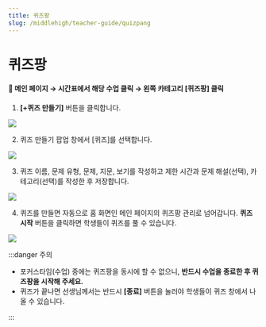 ```yaml
---
title: 퀴즈팡
slug: /middlehigh/teacher-guide/quizpang
---
```



# 퀴즈팡

#### 📍 메인 페이지 → 시간표에서 해당 수업 클릭 → 왼쪽 카테고리 [퀴즈팡] 클릭

1. **[+퀴즈 만들기]** 버튼을 클릭합니다.

<Image src="/img/kr/middlehigh/teacher/05-01.jpg" size="lg" />

2. 퀴즈 만들기 팝업 창에서 [퀴즈]를 선택합니다.

<Image src="/img/kr/middlehigh/teacher/05-02.jpg" size="lg" />

3. 퀴즈 이름, 문제 유형, 문제, 지문, 보기를 작성하고 제한 시간과 문제 해설(선택), 카테고리(선택)를 작성한 후 저장합니다.

<Image src="/img/kr/middlehigh/teacher/05-03.jpg" size="lg" />

4. 퀴즈를 만들면 자동으로 홈 화면인 메인 페이지의 퀴즈팡 관리로 넘어갑니다. **퀴즈 시작** 버튼을 클릭하면 학생들이 퀴즈를 풀 수 있습니다.

<Image src="/img/kr/middlehigh/teacher/05-04.jpg" size="lg" />

:::danger 주의

- 포커스타임(수업) 중에는 퀴즈팡을 동시에 할 수 없으니, **반드시 수업을 종료한 후 퀴즈팡을 시작해 주세요.**
- 퀴즈가 끝나면 선생님께서는 반드시 **[종료]** 버튼을 눌러야 학생들이 퀴즈 창에서 나올 수 있습니다.

:::

